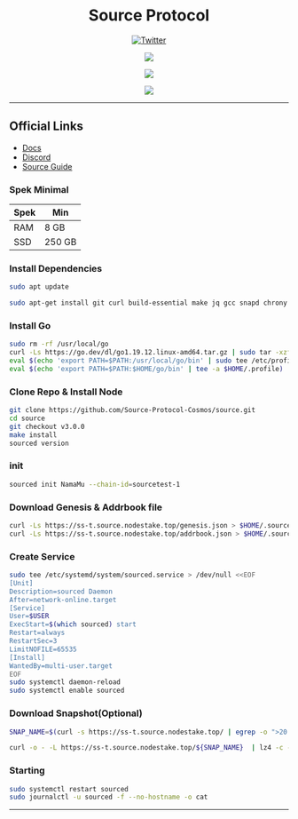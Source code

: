 <div align="center">

# Source Protocol

[![Twitter](https://img.shields.io/twitter/follow/megumii?style=social)](https://twitter.com/megumii_tez)

[![](https://img.shields.io/static/v1?label=Telegram&message=%E2%9D%A4&logo=Telegram&color=%23e609e6)](https://KatouMegumi.t.me)

[![](https://img.shields.io/static/v1?label=Discord&message=%E2%9D%A4&logo=Discord&color=%23e609e6)](https://discordapp.com/users/873803230042263563)

[![](https://komarev.com/ghpvc/?username=Megumiiiiii&color=e609e6&style=plastic&label=Visitors)]()

</div>

---

## Official Links
- [Docs](https://github.com/Source-Protocol-Cosmos/testnets)
- [Discord](https://discord.gg/fjn3xyTkkY)
- [Source Guide](https://nodestake.top/source)


### Spek Minimal

| Spek | Min |
|------|------|
| RAM | 8 GB |
| SSD | 250 GB |

### Install Dependencies

```sh filename="update system" copy
sudo apt update

sudo apt-get install git curl build-essential make jq gcc snapd chrony lz4 tmux unzip bc -y
```

### Install Go

```sh filename="install go" copy
sudo rm -rf /usr/local/go
curl -Ls https://go.dev/dl/go1.19.12.linux-amd64.tar.gz | sudo tar -xzf - -C /usr/local
eval $(echo 'export PATH=$PATH:/usr/local/go/bin' | sudo tee /etc/profile.d/golang.sh)
eval $(echo 'export PATH=$PATH:$HOME/go/bin' | tee -a $HOME/.profile)
```

### Clone Repo & Install Node

```sh filename="install node" copy
git clone https://github.com/Source-Protocol-Cosmos/source.git
cd source
git checkout v3.0.0
make install
sourced version
```

### init

```sh filename="init" copy
sourced init NamaMu --chain-id=sourcetest-1
```

### Download Genesis & Addrbook file

```sh filename="download" copy
curl -Ls https://ss-t.source.nodestake.top/genesis.json > $HOME/.source/config/genesis.json 
curl -Ls https://ss-t.source.nodestake.top/addrbook.json > $HOME/.source/config/addrbook.json
```

### Create Service

```sh filename="service" copy
sudo tee /etc/systemd/system/sourced.service > /dev/null <<EOF
[Unit]
Description=sourced Daemon
After=network-online.target
[Service]
User=$USER
ExecStart=$(which sourced) start
Restart=always
RestartSec=3
LimitNOFILE=65535
[Install]
WantedBy=multi-user.target
EOF
sudo systemctl daemon-reload
sudo systemctl enable sourced
```

### Download Snapshot(Optional)

```sh filename="snapshot" copy
SNAP_NAME=$(curl -s https://ss-t.source.nodestake.top/ | egrep -o ">20.*\.tar.lz4" | tr -d ">")

curl -o - -L https://ss-t.source.nodestake.top/${SNAP_NAME}  | lz4 -c -d - | tar -x -C $HOME/.source
```

### Starting

```sh filename="start" copy
sudo systemctl restart sourced
sudo journalctl -u sourced -f --no-hostname -o cat
```

---